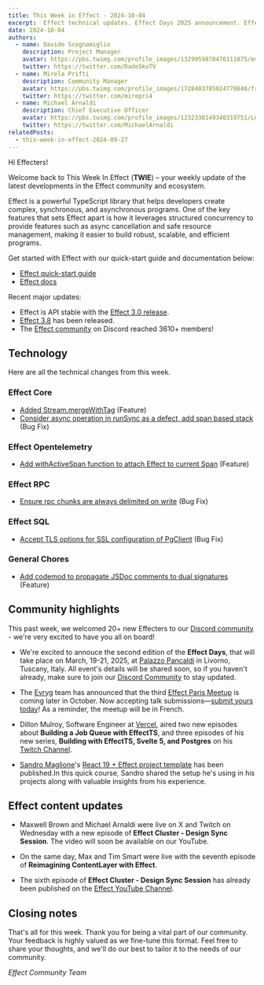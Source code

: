 ```yaml
---
title: This Week in Effect - 2024-10-04
excerpt:  Effect technical updates. Effect Days 2025 announcement. Effect Paris Meetup 3rd edition announcement. 'Effect Cluster - Design Sync Session' part 7. 'Reimagining ContentLayer with Effect' part 7.
date: 2024-10-04
authors:
  - name: Davide Scognamiglio
    description: Project Manager
    avatar: https://pbs.twimg.com/profile_images/1329959878476111875/evHG8VX6_400x400.jpg
    twitter: https://twitter.com/DadeSkoTV
  - name: Mirela Prifti
    description: Community Manager
    avatar: https://pbs.twimg.com/profile_images/1728403785024770048/frKphayT_400x400.jpg
    twitter: https://twitter.com/mirepri4
  - name: Michael Arnaldi
    description: Chief Executive Officer
    avatar: https://pbs.twimg.com/profile_images/1232338149340319751/Ln9nNWyk_400x400.jpg
    twitter: https://twitter.com/MichaelArnaldi
relatedPosts:
  - this-week-in-effect-2024-09-27
---
```


Hi Effecters! 

Welcome back to This Week In Effect (**TWIE**) – your weekly update of the latest developments in the Effect community and ecosystem.

Effect is a powerful TypeScript library that helps developers create complex, synchronous, and asynchronous programs. One of the key features that sets Effect apart is how it leverages structured concurrency to provide features such as async cancellation and safe resource management, making it easier to build robust, scalable, and efficient programs.

Get started with Effect with our quick-start guide and documentation below:

- [Effect quick-start guide](/docs/quickstart)
- [Effect docs](/docs/introduction)

Recent major updates:

- Effect is API stable with the [Effect 3.0 release](https://effect.website/blog/effect-3.0).
- [Effect 3.8](https://effect.website/blog/effect-3.8) has been released.
- The [Effect community](https://discord.gg/effect-ts) on Discord reached 3610+ members!


## Technology

Here are all the technical changes from this week.

### Effect Core
+ [Added Stream.mergeWithTag](https://github.com/Effect-TS/effect/pull/3699) (Feature)
+ [Consider async operation in runSync as a defect, add span based stack](https://github.com/Effect-TS/effect/pull/3717) (Bug Fix)


### Effect Opentelemetry
+ [Add withActiveSpan function to attach Effect to current Span](https://github.com/Effect-TS/effect/pull/3705) (Feature)


### Effect RPC
+ [Ensure rpc chunks are always delimited on write](https://github.com/Effect-TS/effect/pull/3710) (Bug Fix)


### Effect SQL
+ [Accept TLS options for SSL configuration of PgClient](https://github.com/Effect-TS/effect/pull/3704) (Bug Fix)


### General Chores
+ [Add codemod to propagate JSDoc comments to dual signatures](https://github.com/Effect-TS/effect/pull/3697) (Feature)



## Community highlights

This past week, we welcomed 20+ new Effecters to our [Discord community](https://discord.gg/effect-ts) - we're very excited to have you all on board! 

+ We're excited to annouce the second edition of the **Effect Days**, that will take place on March, 19-21, 2025, at [Palazzo Pancaldi](https://maps.app.goo.gl/ehu5R65LoyBtimMJ9) in Livorno, Tuscany, Italy. All event's details will be shared soon, so if you haven't already, make sure to join our [Discord Community](https://t.co/kOXbzz5lNG) to stay updated.
<Tweet id="1841070860829937936" />

+ The [Evryg](https://www.evryg.com) team has announced that the third [Effect Paris Meetup](https://www.meetup.com/effect-paris/#) is coming later in October. Now accepting talk submissions—[submit yours today](https://github.com/evryg-org/effect-paris)! As a reminder, the meetup will be in French.
<Tweet id="1840656956492591433" />

+ Dillon Mulroy, Software Engineer at [Vercel](https://vercel.com), aired two new episodes about **Building a Job Queue with EffectTS**, and three episodes of his new series, **Building with EffectTS, Svelte 5, and Postgres** on his [Twitch Channel](https://www.twitch.tv/dmmulroy).
<TwitchPlayerNonInteractive video="2261556491" />

+ [Sandro Maglione](https://x.com/SandroMaglione)'s [React 19 + Effect project template](https://www.typeonce.dev/course/effect-react-19-project-template) has been published.In this quick course, Sandro shared the setup he's using in his projects along with valuable insights from his experience.

## Effect content updates

+ Maxwell Brown and Michael Arnaldi were live on X and Twitch on Wednesday with a new episode of **Effect Cluster - Design Sync Session**. The video will soon be available on our YouTube.
<Tweet id="1841514242144665735" />

+ On the same day, Max and Tim Smart were live with the seventh episode of **Reimagining ContentLayer with Effect**.
<Tweet id="1841588614209405441" />

+ The sixth episode of **Effect Cluster - Design Sync Session** has already been published on the [Effect YouTube Channel](https://www.youtube.com/@effect-ts).
<YouTube url="https://www.youtube.com/embed/QFmicM-zShU?si=RcOnw4KF-X5eDSqn" />

## Closing notes

That's all for this week. Thank you for being a vital part of our community. Your feedback is highly valued as we fine-tune this format. Feel free to share your thoughts, and we'll do our best to tailor it to the needs of our community.

_Effect Community Team_

